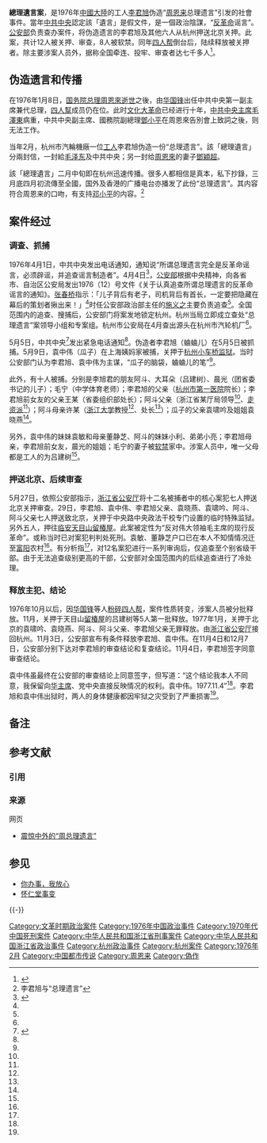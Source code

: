 {{not|总理遗嘱}}
'''總理遺言案'''，是1976年[[中國大陸|中國大陸]]的工人[[李君旭|李君旭]]伪造“[[周恩来|周恩来]]总理遗言”引发的社會事件。當年[[中国共产党中央委员会|中共中央]]認定該「遺言」是假文件，是一個政治陰謀，“[[反革命|反革命]]谣言”。[[中华人民共和国公安部|公安部]]负责查办案件，将伪造遗言的李君旭及其他六人从杭州押送北京关押。此案，共计12人被关押、审查，8人被软禁。同年[[四人帮|四人帮]]倒台后，陆续释放被关押者。除主要涉案人员外，据称全国牵连、投牢、审查者达七千多人<ref name="a1">{{Cite web|title=1976年震惊中外的“周总理遗言”案始末|url=http://www.farmer.com.cn/tppd/snjj/201402/t20140211_937570_1.htm|accessdate=2019-09-23|author=杨国选|date=2014-02-11|publisher=中国农业新闻网，来源：中国网|archiveurl=https://web.archive.org/web/20190323035153/http://www.farmer.com.cn/tppd/snjj/201402/t20140211_937570_1.htm|archivedate=2019-03-23|dead-url=yes}}</ref>。

== 伪造遗言和传播 ==
在1976年1月8日，[[中华人民共和国国务院总理|国务院总理]][[周恩來|周恩來]][[周恩来之死|逝世]]之後，由[[华国锋|华国锋]]出任中共中央第一副主席兼代总理，[[四人幫|四人幫]]成员仍在位。此时[[文化大革命|文化大革命]]已经进行十年，[[中国共产党中央委员会主席|中共中央主席]][[毛澤東|毛澤東]]病重，中共中央副主席、國務院副總理[[鄧小平|鄧小平]]在周恩來告別會上致詞之後，则无法工作。

当年2月，杭州市汽輪機廠一位[[工人|工人]]李君旭伪造一份“总理遗言”。該「總理遺言」分兩封信，一封給[[毛泽东|毛泽东]]及中共中央；另一封给[[周恩來|周恩來]]的妻子[[鄧穎超|鄧穎超]]。

{{quotation|主席、中央及政治局同志：

我动一次手术以后，病情虽有短期的稳定，自下半年开始，癌症已广泛扩散，虽然还好，但离开见马克思的日子却实不太远了，我想有必要向主席及中央汇报一下近来一些想法：

患病期间，主席对我亲切关怀，使我十分激动，主席年纪大了，要注意身体，有主席为我们的国家和党掌握，是全国人民的莫大幸福，也是我莫大的欣慰。这些日子以来，主席在[[遵义会议|遵义会议]]期间和我谈话的情景总是历历在目……百感交集。不能再为主席分担工作，我十分难过，为了我们国家和人民的前途，主席要多保重。

[[王洪文|洪文]]同志几年来，无论在理论上，还是在解决问题上，提高都很快，对此我极为高兴，我们党后继有人，洪文同志今后要多抓全面性的问题，处理还要果断，为党多做工作。

[[朱德|朱德]]同志和[[叶剑英|叶剑英]]同志年纪已高，要锻炼身体，当好主席的参谋，具体分工可以摆脱些，但你们所处的地位，仍然是举足轻重的。我们是一辈人，要以高昂的战斗姿态，保持革命的晚节。

[[邓小平|小平]]同志一年来，几方面工作都很好，特别是贯彻主席的三项指示，搞得比较坚决，这充分证明主席的决定是正确的，要保持那么一股劲，要多请示主席，多关心同志，多承担责任，提口号要注意，要考虑到长远的影响，今后小平同志的压力将更大，只要路线正确，什么困难都会克服。

春桥同志能力强，国务院的工作，小平、[[张春桥|春桥]]要多商量。

同志们，长期的病假使我有可能回顾自己所走的道路，在这曲折的道路上，我们永远不会忘记那些在我们前头倒下去的先烈，我们是幸存者。

1926年我和[[恽代英|恽代英]]同志分别时，他说："当中国人民都过上幸福的生活时，我们活着的人，一定要到死去的同志墓前告诉他没有白死，死者会听到自己同志的声音的。"第二年他就牺牲了，多少年来，我总是想着用什么向他们汇报呢？……在这弥留之际，回顾先烈的遗言，对照我国人民的生活水平，我为自己未能多做一点工作而感到内疚。

但是展望文化大革命后，我国人民沿着毛主席革命路线前进的宏伟前程，展望在二十世纪内把我国建设成为具有现代化工业、现代化农业、现代化国防和科学技术的社会主义强国的壮丽前景，我充满了必胜的信心。死，对共产党人来说算不了什么，因为我已把生命交给了人民的事业，而人民的事业是永存的。唯遗憾的是我不能和同志们一起前进，加强工作，补回失去的时间，为人民服务了。

同志们一定要将党和人民的利益放在一切之上，在毛主席的领导下，团结起来，争取更大的胜利。

关于我的事，我向中央要求：

1. 我的病情发展概要，告诉全国人民，以免引起不必要的猜测。

2. 追悼会主席不要参加，会力求简单，请洪文同志主持，请小平同志读悼词。

3. 骨灰不必保留，撒掉。

永别了，同志们。

周恩来 1975.12.19}}

{{quotation|小超同志：

你我都是共产党员，一起战斗五十多年了，我相信你一定受得起，要向[[蔡畅|蔡大姐]]学习，要教育好孩子们，当好普通一兵。

战友 周恩来 1975.12.28}}
該「總理遺言」二月中旬即在杭州迅速传播。很多人都相信是真本，私下抄錄，三月底四月初流傳至全國，国外及香港的广播电台亦播发了此份“总理遗言”。其内容符合周恩来的口吻，有支持[[邓小平|邓小平]]的内容。<ref>李君旭与“总理遗言”</ref>
== 案件经过 ==

=== 调查、抓捕 ===

1976年4月1日，中共中央发出电话通知，通知说“所谓总理遗言完全是反革命谣言，必须辟谣，并追查谣言制造者”。4月4日<ref name="a3">{{Cite web|title=“总理遗言”：李君旭制造|url=http://news.hexun.com/2014-02-26/162496205.html?from=rss|accessdate=2019-09-23|author=孙陇|date=2014-02-26|publisher=和讯网，来源：法制周末|language=Zh-hans|archiveurl=https://web.archive.org/web/20190404101243/http://news.hexun.com/2014-02-26/162496205.html?from=rss|archivedate=2019-04-04|dead-url=yes}}</ref>，[[中华人民共和国公安部|公安部]]根据中央精神，向各省市、自治区公安局发出1976（12）号文件《关于认真追查所谓总理遗言的反革命谣言的通知》。[[张春桥|张春桥]]指示：「儿子背后有老子，司机背后有首长，一定要把隐藏在幕后的策划者揪出来！」<ref name="a1" />时任公安部政治部主任的[[施义之|施义之]]主要负责追查<ref name="a3" />。全国范围内的追查、搜捕后，公安部门将案发地锁定杭州。杭州当局立即成立查处“总理遗言”案领导小组和专案组。杭州市公安局在4月查出源头在杭州市汽轮机厂<ref name="a1" />。

5月5日，中共中央<ref name="a2">{{cite web|title=喻盈：1976年轰动全国的伪造“总理遗言”案|url=http://www.21ccom.net/articles/lsjd/lsjj/article_2012032256018.html|accessdate=2012-05-24|author=作者：喻盈，责任编辑：程仕才|date=2012-03-22|publisher=[[共识网|共识网]]，来源: 《时代周报》2010年第3期|language=Zh-hans|archiveurl=https://web.archive.org/web/20160428205924/http://www.21ccom.net/articles/lsjd/lsjj/article_2012032256018.html|archivedate=2016-04-28|dead-url=yes}}</ref>发出紧急电话通知<ref name="a3" />。伪造者李君旭（蛐蛐儿）在5月5日被抓捕。5月9日，袁中伟（瓜子）在上海姨妈家被捕，关押于[[小车桥监狱|杭州小车桥监狱]]。当时公安部门认为李君旭、袁中伟为主谋，“瓜子的脑袋，蛐蛐儿的笔”<ref name="a1" />。

此外，有十人被捕。分别是李旭君的朋友阿斗、大耳朵（吕建树）、晨光（团省委书记的儿子）；毛宁（中学体育老师）；李君旭的父亲（[[杭州市第一人民医院|杭州市第一医院]]院长）；李君旭前女友的父亲王某（省委组织部处长）；阿斗父亲（浙江省某厅局领导<ref name="a2" />、[[走资派|走资派]]<ref name="a1" />）；阿斗母亲许某（[[浙江大学|浙江大学]]教授<ref name="a1" />、处长<ref name="a2" />）；瓜子的父亲袁啸吟及姐姐袁晓燕<ref name="a1" />。

另外，袁中伟的妹妹袁敏和母亲董静芝、阿斗的妹妹小利、弟弟小亮；李君旭母亲，李君旭前女友，晨光的姐姐；毛宁的妻子被[[软禁|软禁]]家中。涉案人员中，唯一父母都是工人的为吕建树<ref name="a1" />。

=== 押送北京、后续审查 === 

5月27日，依照公安部指示，[[浙江省公安厅|浙江省公安厅]]将十二名被捕者中的核心案犯七人押送北京关押审查。29日，李君旭、袁中伟、李君旭父亲、袁晓燕、袁啸吟、阿斗、阿斗父亲七人押送致北京，关押于中央路中央政法干校{{efn|杨国选文章<ref name="a1" />“中央路[[中央政法干校|中央政法干校]]（现在的中央政法大学）”，是否是[[中国政法大学|中国政法大学]]笔误不详。}}专门设置的临时特殊监狱。另外五人，押往[[临安区|临安]][[天目山_(浙江)|天目山]][[留椿屋|留椿屋]]。此案被定性为“反对伟大领袖毛主席的现行反革命”。或称{{efn|杨国选文章<ref name="a1" />“后来，已经是浙江省作协副主席的袁敏才知道，这名公安人员的话并不是危言耸听，据说当时袁中伟、袁晓燕、袁啸吟以及其他涉此案关押在北京的李君旭、阿斗和他们的父亲共七人，都被定性为反对伟大领袖毛主席的现行反革命，判处死刑。袁敏和他母亲董静芝的户口也在根本不知情的情况下迁移到富阳农村。假如不是粉碎“四人帮”，袁啸吟必将家破人亡。”}}当时已对案犯判判处死刑{{efn|孙陇文章<ref name="a3" />“最后，法院以反对伟大领袖毛主席的现行反革命罪判处了李君旭等7人死刑。”未提及裁决法院。}}。袁敏、董静芝户口已在本人不知情情况迁至[[富阳县|富阳]]农村<ref name="a1" />。有分析指<ref name="a3" />，对12名案犯进行一系列审询后，仅追查至个别省级干部。由于无法追查级别更高的干部，公安部对全国范围内的后续追查进行了冷处理。

=== 释放主犯、结论 ===

1976年10月以后，因[[华国锋|华国锋]]等人[[粉碎四人帮|粉碎四人帮]]，案件性质转变，涉案人员被分批释放。11月，关押于天目山[[留椿屋|留椿屋]]的吕建树等5人第一批释放。1977年1月，关押于北京的袁啸吟、袁晓燕、阿斗、阿斗父亲、李君旭父亲无罪释放。由[[浙江省公安厅|浙江省公安厅]]接回杭州。11月3日，公安部宣布有条件释放李君旭、袁中伟。在11月4日和12月7日，公安部分别下达对李君旭的审查结论和复查结论。11月4日，李君旭签字同意审查结论。
{{quotation|李君旭，男，一九五三年生，浙江缙云县人，共青团员，杭州汽轮机厂学徒工。因伪造“总理遗言”，于一九七六年五月五日由杭州市公安局审查。同年五月二十七日，由公安部保护审查。

    经审查，李君旭伪造“总理遗言”，流传全国，政治影响极坏，并有攻击伟大领袖毛主席的言论，问题性质是严重的。鉴于李君旭有反“四人帮”的一面，他的问题又是在“四人帮”搞乱浙江的复杂情况下发生的，保护审查后，能主动交代问题，并有所认识。属于严重政治错误。解除保护审查，回原单位工作，工资照发。

    一九七七年十一月三日}}
{{quotation|李君旭同志在一九七六年五月五日因制造所谓“总理遗言”受杭州市公安局审查。同年五月二十七日由公安部保护审查。一九七七年十一月三日解除保护审查，回原单位工作。

    经复查，李君旭是积极反对“四人帮”的，制造所谓“总理遗言”，係出于悼念周总理，但其做法是错误的，现按中央精神，决定撤销本部一九七七年十一月三日的审查结论。

    一九七七年十二月七日}}

{{quotation|袁中伟：男，23岁，浙江上虞人，因有伪造总理遗言的嫌疑，于1976年5月9日拘留审查，后送北京进行保护性审查。经查，袁中伟同志和制造总理遗言无关，但是在“四人帮”搞乱浙江的很复杂的情况下，也说了一些损害伟大领袖毛主席的话，属于严重的政治错误。现解除审查，回原单位工作，工资照发。

中华人民共和国公安部1977年11月4日
}}

袁中伟虽最终在公安部的审查结论上同意签字，但写道：“这个结论我本人不同意，我保留向[[华国锋|华主席]]、党中央直接反映情况的权利。袁中伟。1977.11.4”<ref name="a1" />。李君旭和袁中伟出狱时，两人的身体健康都因牢狱之灾受到了严重损害<ref name="a2" />。

== 备注 ==
{{notelist}}

== 参考文献 ==

=== 引用 ===
{{Reflist|2}}

=== 来源 ===
; 网页
* [http://news.qq.com/zt2011/ghgcd021/ 震惊中外的“周总理遗言”]

== 参见 ==
* [[你办事，我放心|你办事，我放心]]
* [[怀仁堂事变|怀仁堂事变]]

{{-}}
{{文革编年史}}
{{文革政治案件}}

[[Category:文革时期政治案件|Category:文革时期政治案件]]
[[Category:1976年中国政治事件|Category:1976年中国政治事件]]
[[Category:1970年代中国死刑案件|Category:1970年代中国死刑案件]]
[[Category:中华人民共和国浙江省刑事案件|Category:中华人民共和国浙江省刑事案件]]
[[Category:中华人民共和国浙江省政治事件|Category:中华人民共和国浙江省政治事件]]
[[Category:杭州政治事件|Category:杭州政治事件]]
[[Category:杭州案件|Category:杭州案件]]
[[Category:1976年2月|Category:1976年2月]]
[[Category:中国都市传说|Category:中国都市传说]]
[[Category:周恩来|Category:周恩来]]
[[Category:偽作|Category:偽作]]